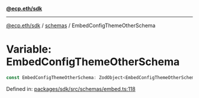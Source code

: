 [**@ecp.eth/sdk**](/sdk-reference/index.mdx)

***

[@ecp.eth/sdk](/sdk-reference/index.mdx) / [schemas](/sdk-reference/schemas/index.mdx) / EmbedConfigThemeOtherSchema

# Variable: EmbedConfigThemeOtherSchema

```ts
const EmbedConfigThemeOtherSchema: ZodObject<EmbedConfigThemeOtherSchemaType>;
```

Defined in: [packages/sdk/src/schemas/embed.ts:118](https://github.com/ecp-eth/comments-monorepo/blob/main/packages/sdk/src/schemas/embed.ts#L118)
